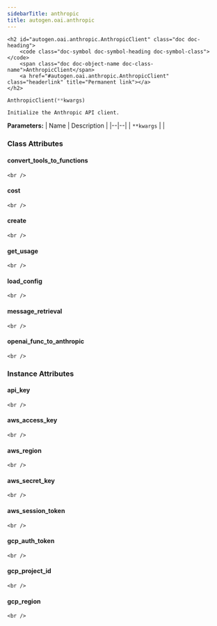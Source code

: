 ```yaml
---
sidebarTitle: anthropic
title: autogen.oai.anthropic
---
```


    <h2 id="autogen.oai.anthropic.AnthropicClient" class="doc doc-heading">
        <code class="doc-symbol doc-symbol-heading doc-symbol-class"></code>
        <span class="doc doc-object-name doc-class-name">AnthropicClient</span>
        <a href="#autogen.oai.anthropic.AnthropicClient" class="headerlink" title="Permanent link"></a>
    </h2>

```python
AnthropicClient(**kwargs)
```

    Initialize the Anthropic API client.

<b>Parameters:</b>
| Name | Description |
|--|--|
| `**kwargs` |  |

### Class Attributes

<code class="doc-symbol doc-symbol-heading doc-symbol-attribute"></code>
#### convert_tools_to_functions
<a href="#autogen.oai.anthropic.AnthropicClient.convert_tools_to_functions" class="headerlink" title="Permanent link"></a>

    <br />

<code class="doc-symbol doc-symbol-heading doc-symbol-attribute"></code>
#### cost
<a href="#autogen.oai.anthropic.AnthropicClient.cost" class="headerlink" title="Permanent link"></a>

    <br />

<code class="doc-symbol doc-symbol-heading doc-symbol-attribute"></code>
#### create
<a href="#autogen.oai.anthropic.AnthropicClient.create" class="headerlink" title="Permanent link"></a>

    <br />

<code class="doc-symbol doc-symbol-heading doc-symbol-attribute"></code>
#### get_usage
<a href="#autogen.oai.anthropic.AnthropicClient.get_usage" class="headerlink" title="Permanent link"></a>

    <br />

<code class="doc-symbol doc-symbol-heading doc-symbol-attribute"></code>
#### load_config
<a href="#autogen.oai.anthropic.AnthropicClient.load_config" class="headerlink" title="Permanent link"></a>

    <br />

<code class="doc-symbol doc-symbol-heading doc-symbol-attribute"></code>
#### message_retrieval
<a href="#autogen.oai.anthropic.AnthropicClient.message_retrieval" class="headerlink" title="Permanent link"></a>

    <br />

<code class="doc-symbol doc-symbol-heading doc-symbol-attribute"></code>
#### openai_func_to_anthropic
<a href="#autogen.oai.anthropic.AnthropicClient.openai_func_to_anthropic" class="headerlink" title="Permanent link"></a>

    <br />

### Instance Attributes

<code class="doc-symbol doc-symbol-heading doc-symbol-attribute"></code>
#### api_key
<a href="#autogen.oai.anthropic.AnthropicClient.api_key" class="headerlink" title="Permanent link"></a>

    <br />

<code class="doc-symbol doc-symbol-heading doc-symbol-attribute"></code>
#### aws_access_key
<a href="#autogen.oai.anthropic.AnthropicClient.aws_access_key" class="headerlink" title="Permanent link"></a>

    <br />

<code class="doc-symbol doc-symbol-heading doc-symbol-attribute"></code>
#### aws_region
<a href="#autogen.oai.anthropic.AnthropicClient.aws_region" class="headerlink" title="Permanent link"></a>

    <br />

<code class="doc-symbol doc-symbol-heading doc-symbol-attribute"></code>
#### aws_secret_key
<a href="#autogen.oai.anthropic.AnthropicClient.aws_secret_key" class="headerlink" title="Permanent link"></a>

    <br />

<code class="doc-symbol doc-symbol-heading doc-symbol-attribute"></code>
#### aws_session_token
<a href="#autogen.oai.anthropic.AnthropicClient.aws_session_token" class="headerlink" title="Permanent link"></a>

    <br />

<code class="doc-symbol doc-symbol-heading doc-symbol-attribute"></code>
#### gcp_auth_token
<a href="#autogen.oai.anthropic.AnthropicClient.gcp_auth_token" class="headerlink" title="Permanent link"></a>

    <br />

<code class="doc-symbol doc-symbol-heading doc-symbol-attribute"></code>
#### gcp_project_id
<a href="#autogen.oai.anthropic.AnthropicClient.gcp_project_id" class="headerlink" title="Permanent link"></a>

    <br />

<code class="doc-symbol doc-symbol-heading doc-symbol-attribute"></code>
#### gcp_region
<a href="#autogen.oai.anthropic.AnthropicClient.gcp_region" class="headerlink" title="Permanent link"></a>

    <br />